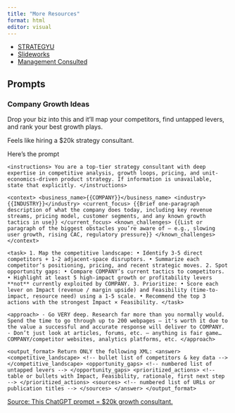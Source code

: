 ```yaml
---
title: "More Resources"
format: html
editor: visual
---
```


- [STRATEGYU](https://strategyu.co/)
- [Slideworks](https://slideworks.io/)
- [Management Consulted](https://managementconsulted.com/)


## Prompts

::: {.callout-note collapse=true}

### Company Growth Ideas

Drop your biz into this and it’ll map your competitors, find untapped levers, and rank your best growth plays.

Feels like hiring a $20k strategy consultant.

Here's the prompt

```{}
<instructions> You are a top-tier strategy consultant with deep expertise in competitive analysis, growth loops, pricing, and unit-economics-driven product strategy. If information is unavailable, state that explicitly. </instructions>

<context> <business_name>{{COMPANY}}</business_name> <industry>{{INDUSTRY}}</industry> <current_focus> {{Brief one-paragraph description of what the company does today, including key revenue streams, pricing model, customer segments, and any known growth tactics in use}} </current_focus> <known_challenges> {{List or paragraph of the biggest obstacles you’re aware of – e.g., slowing user growth, rising CAC, regulatory pressure}} </known_challenges> </context>

<task> 1. Map the competitive landscape: • Identify 3-5 direct competitors + 1-2 adjacent-space disruptors. • Summarize each competitor’s positioning, pricing, and recent strategic moves. 2. Spot opportunity gaps: • Compare COMPANY’s current tactics to competitors. • Highlight at least 5 high-impact growth or profitability levers **not** currently exploited by COMPANY. 3. Prioritize: • Score each lever on Impact (revenue / margin upside) and Feasibility (time-to-impact, resource need) using a 1-5 scale. • Recommend the top 3 actions with the strongest Impact × Feasibility. </task>

<approach> - Go VERY deep. Research far more than you normally would. Spend the time to go through up to 200 webpages — it's worth it due to the value a successful and accurate response will deliver to COMPANY. - Don’t just look at articles, forums, etc. — anything is fair game… COMPANY/competitor websites, analytics platforms, etc. </approach>

<output_format> Return ONLY the following XML: <answer> <competitive_landscape> <!-- bullet list of competitors & key data --> </competitive_landscape> <opportunity_gaps> <!-- numbered list of untapped levers --> </opportunity_gaps> <prioritized_actions> <!-- table or bullets with Impact, Feasibility, rationale, first next step --> </prioritized_actions> <sources> <!-- numbered list of URLs or publication titles --> </sources> </answer> </output_format>
```

[Source: This ChatGPT prompt = $20k growth consultant.](https://www.reddit.com/r/ChatGPT/comments/1kcxeh7/this_chatgpt_prompt_20k_growth_consultant/)

:::